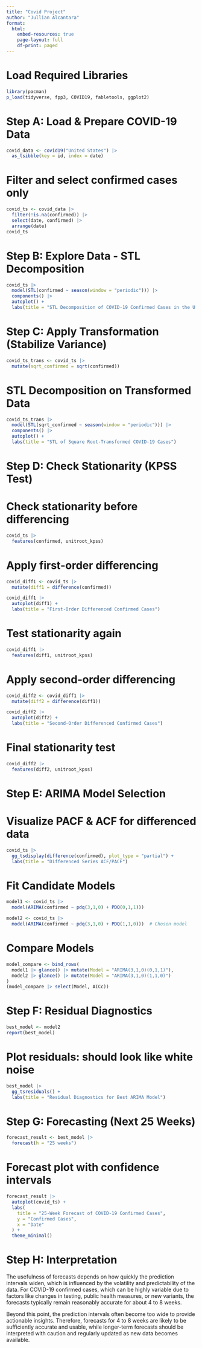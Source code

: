 ```yaml
---
title: "Covid Project"
author: "Jullian Alcantara"
format: 
  html:
    embed-resources: true
    page-layout: full
    df-print: paged
---
```



#  Load Required Libraries

```r
library(pacman)
p_load(tidyverse, fpp3, COVID19, fabletools, ggplot2)
```



# Step A: Load & Prepare COVID-19 Data
```r
covid_data <- covid19("United States") |>
  as_tsibble(key = id, index = date)
```

# Filter and select confirmed cases only
```r
covid_ts <- covid_data |>
  filter(!is.na(confirmed)) |>
  select(date, confirmed) |>
  arrange(date)
covid_ts
```



#  Step B: Explore Data - STL Decomposition

```r
covid_ts |>
  model(STL(confirmed ~ season(window = "periodic"))) |>
  components() |>
  autoplot() +
  labs(title = "STL Decomposition of COVID-19 Confirmed Cases in the U.S.")
```


# Step C: Apply Transformation (Stabilize Variance)

```r
covid_ts_trans <- covid_ts |>
  mutate(sqrt_confirmed = sqrt(confirmed))
```

# STL Decomposition on Transformed Data

```r
covid_ts_trans |>
  model(STL(sqrt_confirmed ~ season(window = "periodic"))) |>
  components() |>
  autoplot() +
  labs(title = "STL of Square Root-Transformed COVID-19 Cases")
```



# Step D: Check Stationarity (KPSS Test)


# Check stationarity before differencing

```r
covid_ts |>
  features(confirmed, unitroot_kpss)
```


# Apply first-order differencing

```r
covid_diff1 <- covid_ts |>
  mutate(diff1 = difference(confirmed))
```


```r
covid_diff1 |>
  autoplot(diff1) +
  labs(title = "First-Order Differenced Confirmed Cases")
```


# Test stationarity again

```r
covid_diff1 |>
  features(diff1, unitroot_kpss)
```


# Apply second-order differencing

```r
covid_diff2 <- covid_diff1 |>
  mutate(diff2 = difference(diff1))
```


```r
covid_diff2 |>
  autoplot(diff2) +
  labs(title = "Second-Order Differenced Confirmed Cases")
```


# Final stationarity test

```r
covid_diff2 |>
  features(diff2, unitroot_kpss)
```



# Step E: ARIMA Model Selection


# Visualize PACF & ACF for differenced data
```r
covid_ts |>
  gg_tsdisplay(difference(confirmed), plot_type = "partial") +
  labs(title = "Differenced Series ACF/PACF")
```


# Fit Candidate Models
```r
model1 <- covid_ts |>
  model(ARIMA(confirmed ~ pdq(3,1,0) + PDQ(0,1,1)))

model2 <- covid_ts |>
  model(ARIMA(confirmed ~ pdq(3,1,0) + PDQ(1,1,0)))  # Chosen model
```


# Compare Models
```r
model_compare <- bind_rows(
  model1 |> glance() |> mutate(Model = "ARIMA(3,1,0)(0,1,1)"),
  model2 |> glance() |> mutate(Model = "ARIMA(3,1,0)(1,1,0)")
)
(model_compare |> select(Model, AICc))
```



#  Step F: Residual Diagnostics


```r
best_model <- model2
report(best_model)
```


# Plot residuals: should look like white noise

```r
best_model |>
  gg_tsresiduals() +
  labs(title = "Residual Diagnostics for Best ARIMA Model")
```


# Step G: Forecasting (Next 25 Weeks)


```r
forecast_result <- best_model |>
  forecast(h = "25 weeks")
```


# Forecast plot with confidence intervals

```r
forecast_result |>
  autoplot(covid_ts) +
  labs(
    title = "25-Week Forecast of COVID-19 Confirmed Cases",
    y = "Confirmed Cases",
    x = "Date"
  ) +
  theme_minimal()
```



#  Step H: Interpretation


 The usefulness of forecasts depends on how quickly the prediction intervals widen, which is influenced by the volatility and predictability of the data. For COVID-19 confirmed cases, which can be highly variable due to factors like changes in testing, public health measures, or new variants, the forecasts typically remain reasonably accurate for about 4 to 8 weeks. 
 
 Beyond this point, the prediction intervals often become too wide to provide actionable insights. Therefore, forecasts for 4 to 8 weeks are likely to be sufficiently accurate and usable, while longer-term forecasts should be interpreted with caution and regularly updated as new data becomes available.
